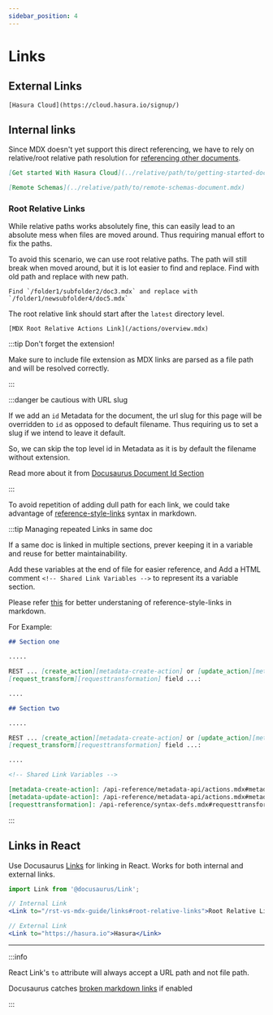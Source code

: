 ```yaml
---
sidebar_position: 4
---
```



# Links

## External Links

`[Hasura Cloud](https://cloud.hasura.io/signup/)`

## Internal links

Since MDX doesn't yet support this direct referencing, we have to rely on relative/root relative path resolution for
[referencing other documents](https://docusaurus.io/docs/docs-markdown-features#referencing-other-documents).

```markdown
[Get started With Hasura Cloud](../relative/path/to/getting-started-document.mdx)

[Remote Schemas](../relative/path/to/remote-schemas-document.mdx)
```

### Root Relative Links

While relative paths works absolutely fine, this can easily lead to an absolute mess when files are moved around. Thus
requiring manual effort to fix the paths.

To avoid this scenario, we can use root relative paths. The path will still break when moved around, but it is lot
easier to find and replace. Find with old path and replace with new path.

```
Find `/folder1/subfolder2/doc3.mdx` and replace with `/folder1/newsubfolder4/doc5.mdx`
```

The root relative link should start after the `latest` directory level.

```
[MDX Root Relative Actions Link](/actions/overview.mdx)
```

:::tip Don't forget the extension!

Make sure to include file extension as MDX links are parsed as a file path and will be resolved correctly.

:::

:::danger be cautious with URL slug

If we add an `id` Metadata for the document, the url slug for this page will be overridden to `id` as opposed to default
filename. Thus requiring us to set a slug if we intend to leave it default.

So, we can skip the top level id in Metadata as it is by default the filename without extension.

Read more about it from [Docusaurus Document Id Section](https://docusaurus.io/docs/docs-introduction#document-id)

:::

To avoid repetition of adding dull path for each link, we could take advantage of
[reference-style-links](https://daringfireball.net/projects/markdown/syntax#link) syntax in markdown.

:::tip Managing repeated Links in same doc

If a same doc is linked in multiple sections, prever keeping it in a variable and reuse for better maintainability.

Add these variables at the end of file for easier reference, and Add a HTML comment `<!-- Shared Link Variables -->` to
represent its a variable section.

Please refer [this](https://daringfireball.net/projects/markdown/syntax#link) for better understaning of
reference-style-links in markdown.

For Example:

```markdown
## Section one

.....

REST ... [create_action][metadata-create-action] or [update_action][metadata-update-action] Metadata APIs ...
[request_transform][requesttransformation] field ...:

....

## Section two

.....

REST ... [create_action][metadata-create-action] or [update_action][metadata-update-action] Metadata APIs ...
[request_transform][requesttransformation] field ...:

....

<!-- Shared Link Variables -->

[metadata-create-action]: /api-reference/metadata-api/actions.mdx#metadata-create-action
[metadata-update-action]: /api-reference/metadata-api/actions.mdx#metadata-update-action
[requesttransformation]: /api-reference/syntax-defs.mdx#requesttransformation
```

:::

## Links in React

Use Docusaurus [Links](https://docusaurus.io/docs/docusaurus-core#link) for linking in React. Works for both internal
and external links.

```jsx
import Link from '@docusaurus/Link';

// Internal Link
<Link to="/rst-vs-mdx-guide/links#root-relative-links">Root Relative Links</Link>

// External Link
<Link to="https://hasura.io">Hasura</Link>
```

<hr />

:::info

React Link's `to` attribute will always accept a URL path and not file path.

Docusaurus catches [broken markdown links](https://docusaurus.io/docs/api/docusaurus-config#onbrokenmarkdownlinks) if
enabled

:::
